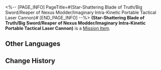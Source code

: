 <%-- [PAGE_INFO]
PageTitle=#(Star-Shattering Blade of Truth/Big Sword/Reaper of Nexus Modder/Imaginary Intra-Kinetic Portable Tactical Laser Cannon)#
[END_PAGE_INFO] --%>
{{Item Infobox
|id          = 140300
|image       = Item (Star-Shattering Blade of Truth-Big Sword-Reaper of Nexus Modder-Imaginary Intra-Kinetic Portable Tactical Laser Cannon).png
|type        = Mission Item
|invCategory = Missions
|rarity      = 3
|effect      = 
|description = In Mr. Xiyan's story, this is the weapon you and (Dan Heng/Cold Dragon Young/High Elder MK2000/John Doe) managed to forge. You can tell at a glance that this (Star-Shattering Blade of Truth/Big Sword/Reaper of Nexus Modder/Imaginary Intra-Kinetic Portable Tactical Laser Cannon), glowing with iridescent and otherworldly light, is no ordinary item.<br />In actuality, it is fitted with some LEDs in there. They light up if you press the switch. (Hold down the switch and the weapon will play a sound that says "Villain! Prepare to die!".)
}}
'''(Star-Shattering Blade of Truth/Big Sword/Reaper of Nexus Modder/Imaginary Intra-Kinetic Portable Tactical Laser Cannon)''' is a [[Mission Item]].

==Other Languages==
{{Other Languages
|en   = (Star-Shattering Blade of Truth/Big Sword/Reaper of Nexus Modder/Imaginary Intra-Kinetic Portable Tactical Laser Cannon)
|zhs  = (Star-Shattering Blade of Truth/Big Sword/Reaper of Nexus Modder/Imaginary Intra-Kinetic Portable Tactical Laser Cannon)
|zht  = (Star-Shattering Blade of Truth/Big Sword/Reaper of Nexus Modder/Imaginary Intra-Kinetic Portable Tactical Laser Cannon)
|ja   = (Star-Shattering Blade of Truth/Big Sword/Reaper of Nexus Modder/Imaginary Intra-Kinetic Portable Tactical Laser Cannon)
|ko   = (Star-Shattering Blade of Truth/Big Sword/Reaper of Nexus Modder/Imaginary Intra-Kinetic Portable Tactical Laser Cannon)
|es   = (Star-Shattering Blade of Truth/Big Sword/Reaper of Nexus Modder/Imaginary Intra-Kinetic Portable Tactical Laser Cannon)
|fr   = (Star-Shattering Blade of Truth/Big Sword/Reaper of Nexus Modder/Imaginary Intra-Kinetic Portable Tactical Laser Cannon)
|ru   = (Star-Shattering Blade of Truth/Big Sword/Reaper of Nexus Modder/Imaginary Intra-Kinetic Portable Tactical Laser Cannon)
|th   = (Star-Shattering Blade of Truth/Big Sword/Reaper of Nexus Modder/Imaginary Intra-Kinetic Portable Tactical Laser Cannon)
|vi   = (Star-Shattering Blade of Truth/Big Sword/Reaper of Nexus Modder/Imaginary Intra-Kinetic Portable Tactical Laser Cannon)
|de   = (Star-Shattering Blade of Truth/Big Sword/Reaper of Nexus Modder/Imaginary Intra-Kinetic Portable Tactical Laser Cannon)
|id   = (Star-Shattering Blade of Truth/Big Sword/Reaper of Nexus Modder/Imaginary Intra-Kinetic Portable Tactical Laser Cannon)
|pt   = (Star-Shattering Blade of Truth/Big Sword/Reaper of Nexus Modder/Imaginary Intra-Kinetic Portable Tactical Laser Cannon)
}}

==Change History==
{{Change History|1.2}}
